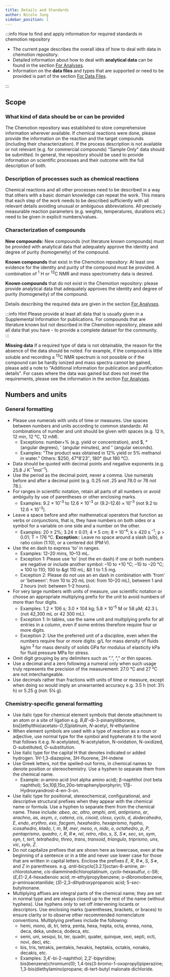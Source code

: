 ```yaml
---
title: Details and Standards
author: Nicole Jung
sidebar_position: 1
---
```


:::info How to find and apply information for required standards in chemotion repository

- The current page describes the overall idea of how to deal with data in chemotion repository.
- Detailed information about how to deal with **analytical data** can be found in the section [For Analyses](details_standards/analysis_test).
- Information on the **data files** and types that are supported or need to be provided is part of the section [For Data Files](details_standards/files).

:::

## Scope

### What kind of data should be or can be provided

The Chemotion repository was established to store comprehensive information wherever available. If chemical reactions were done, please provide the information on the reaction and the target compounds (including their characterization). If the process description is not available or not relevant (e.g. for commercial compounds) "Sample Only" data should be submitted. In general, the repository should be used to provide information on scientific processes and their outcome with the full description of both.

### Description of processes such as chemical reactions

Chemical reactions and all other processes need to be described in a way that others with a basic domain knowledge can repeat the work. This means that each step of the work needs to be described sufficiently with all relevant details avoiding unusual or ambiguous abbreviations. All precisely measurable reaction parameters (e.g. weights, temperatures, durations etc.) need to be given in explicit numbers/values.

### Characterization of compounds

**New compounds:** New compounds (not literature known compounds) must be provided
with analytical data that adequately approve the identity and degree of purity (homogeneity)
of the compound.

**Known compounds** that exist in the Chemotion repository: At least one evidence
for the identity and purity of the compound must be provided. A combination of <sup>1</sup>
H or <sup>13</sup>C NMR and mass spectrometry data is desired.

**Known compounds** that do not exist in the Chemotion repository: please provide
analytical data that adequately approves the identity and degree of purity (homogeneity)
of the compound.

Details describing the required data are given in the section [For Analyses](details_standards/analysis_test).

:::info Hint
Please provide at least all data that is usually given in a Supplemental Information for publications. For compounds that are literature known but not described in the Chemotion repository, please add all data that you have - to provide a complete dataset for the community.  
:::

**Missing data**
If a required type of data is not obtainable, the reason for the absence of the data should be noted. For example, if the compound is little soluble and recording a <sup>13</sup>C NMR spectrum is not possible or if the compound can be hardly ionized and mass spectra cannot be gained, please add a note to "Additional information for publication and purification details". For cases where the data was gained but does not meet the requirements, please see the information in the section [For Analyses](details_standards/analysis_test).

## Numbers and units

### General formatting

- Please use numerals with units of time or measures. Use spaces between numbers and units according to common standards: All combinations of number and unit should be given with spaces (e.g. 12 h, 12 min, 12 °C, 12 mM).
  - Exceptions: number+% (e.g. yield or concentration), and $, ° (angular degrees),
    ′ (angular minutes), and ″ (angular seconds).
  - Examples: "The product was obtained in 12% yield or 5% methanol in water."
    Others: $250, 47°8′23″, 180° (but 180 °C).
- Data should be quoted with decimal points and negative exponents (e.g. 25.8 J K<sup>−1</sup>mol<sup>−1</sup>).
- Use the period as the decimal point, never a comma. Use numerals before and after a decimal point (e.g. 0.25 not .25 and 78.0 or 78 not 78.).
- For ranges in scientific notation, retain all parts of all numbers or avoid ambiguity by use of parentheses or other enclosing marks.
  - Examples: 9.2 × 10<sup>–3</sup> to 12.6 × 10<sup>–3</sup> or (9.2–12.6) × 10<sup>–3</sup> (not 9.2 to 12.6 × 10<sup>–3</sup>).
- Leave a space before and after mathematical operators that function as verbs or conjunctions, that is, they have numbers on both sides or a symbol for a variable on one side and a number on the other.
  - Examples: 20 ± 2%; 3.24 ± 0.01; 4 × 5 cm; 8 × 10<sup>–4</sup>; k ≥ 420 s
    <sup>–1</sup>; p > 0.01; T = 176 °C. **Exception:**: Leave no space around a
    slash (a/b), a ratio colon (1:10), or a centered dot (PM·V).
- Use the en dash to express 'to' in ranges.
  - Examples: 12–20 mins, 10–13 mL.
  - Exception 1: Please use 'to' (not the en dash) if one or both numbers are negative
    or include another symbol: –10 to +10 °C; –10 to –20 °C; ≈ 100 to 110; 100 to &gt
    110 mL; &lt 1 to 1.5 mg.
  - Exception 2: Please do not use an en dash in combination with 'from' or
    'between': from 10 to 20 mL (not: from 10–20 mL), between 1 and 2 hours (not:
    between 1–2 hours).
- For very large numbers with units of measure, use scientific notation or choose an appropriate multiplying prefix for the unit to avoid numbers of more than four digits.<br />
  - Examples: 1.2 × 106 s; 3.0 × 104 kg; 5.8 × 10<sup>–5</sup> M or 58 µM;
    42.3 L (not 42,300 mL or 42 300 mL).
  - Exception 1: In tables, use the same unit and multiplying prefix for all entries
    in a column, even if some entries therefore require four or more digits.
  - Exception 2: Use the preferred unit of a discipline, even when the numbers
    require four or more digits: g/L for mass density of fluids kg/m<sup> 3 </sup> for mass density of solids GPa for modulus of elasticity kPa for fluid pressure
    MPa for stress.
- Omit digit grouping by any delimiters such as ".", "," or thin spaces.
- Use a decimal and a zero following a numeral only when such usage truly represents the precision of the measurement: 27.0 °C and 27 °C are not interchangeable.
- Use decimals rather than fractions with units of time or measure, except when doing so would imply an unwarranted accuracy e.g. 3.5 h (not: 3½ h) or 5.25 g (not: 5¼ g).

### Chemistry-specific general formatting

- Use italic type for chemical element symbols that denote attachment to an atom or a site of ligation e.g. _B_,_B_′-di-3-pinanyldiborane, bis[(ethylthio)acetato-_O_,_S_]platinum, _N_-acetyl, _N_-ethylaniline
- When element symbols are used with a type of reaction as a noun or adjective, use normal type for the symbol and hyphenate it to the word that follows it.e.g. N-acetylated, N-acetylation, N-oxidation, N-oxidized, O-substituted, O-substitution.
- Use italic type for the capital H that denotes indicated or added hydrogen. 1*H*-1,3-diazepine, 3*H*-fluorene, 2*H*-indene
- Use Greek letters, not the spelled-out forms, in chemical names to denote position or stereochemistry. Use a hyphen to separate them from the chemical name.
  - Example: α-amino acid (not alpha amino acid); β-naphthol (not beta
    naphthol); 5α,10β,15α,20α-tetraphenylporphyrin; 17β-Hydroxyandrost-4-en-3-on.
- Use italic type for positional, stereochemical, configurational, and descriptive structural prefixes when they appear with the chemical name or formula. Use a hyphen to separate them from the chemical name. These include: _abeo_, _ac_, _altro_, _amphi_, _anti_, _antiprismo_, _ar_, _arachno_, _as_, _asym_, _c_, _catena_, _cis_, _cisoid_, _closo_, _cyclo_, _d_, _dodecahedro_, _E_, _endo_, _erythro_, _exo_, _facgem_, _hexahedro_, _hexaprismo_, _hypho_, _icosahedro_, _klado_, _l_, _m_, _M_, _mer_, _meso_, _n_, _nido_, _o_, _octahedro_, _p_, _P_, _pentaprismo_, _quadro_, _r_, _R_, _R∗_, _rel_, _retro_, _ribo_, _s_, _S_, _S∗_, _sec_, _sn_, _sym_, _syn_, _t_, _tert_, _tetrahedro_, _threo_, _trans_, _transoid_, _triangulo_, _triprismo_, _uns_, _vic_, _xylo_, _Z_.
- Do not capitalize prefixes that are shown here as lowercase, even at the beginning of a sentence or in a title and never use lower case for those that are written in capital letters. Enclose the prefixes _E_, _R_, _R∗_, _S_, _S∗_, and _Z_ in parentheses. e.g. _anti_-bicyclo[3.2.1]octan-8-amine, _ar_-chlorotoluene, _cis_-diamminedichloroplatinum, _cyclo_-hexasulfur, c-S6; (_E,E_)-2,4-hexadienoic acid; _m_-ethylpropylbenzene; _o_-dibromobenzene, _p_-aminoacetanilide; (_S_)-2,3-dihydroxypropanoic acid; 5-_sec_-butylnonane.
- Multiplying affixes are integral parts of the chemical name; they are set in normal type and are always closed up to the rest of the name (without hyphens). Use hyphens only to set off intervening locants or descriptors. Use enclosing marks (parentheses, brackets, or braces) to ensure clarity or to observe other recommended nomenclature conventions. Multiplying prefixes include the following:
  - hemi, mono, di, tri, tetra, penta, hexa, hepta, octa, ennea, nona, deca, deka, undeca, dodeca, etc.
  - semi, uni, sesqui, bi, ter, quadri, quater, quinque, sexi, septi, octi, novi, deci, etc.
  - bis, tris, tetrakis, pentakis, hexakis, heptakis, octakis, nonakis, decakis, etc.
  - Examples: 3,4′-bi-2-naphthol; 2,2′-bipyridine; bis(benzene)chromium(0); 1,4-bis(3-bromo-1-oxopropyl)piperazine; 1,3-bis(diethylamino)propane; di-tert-butyl malonate dichloride.
 